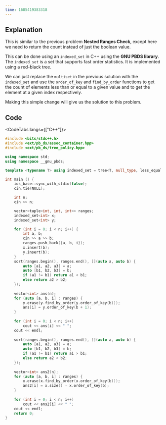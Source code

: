 ```yaml
---
time: 1685419383318
---
```


## Explanation



This is similar to the previous problem **Nested Ranges Check**, except here we need to return the count instead of just the boolean value. 



This can be done using an `indexed_set` in C++ using the **GNU PBDS library**. The `indexed_set` is a set that supports fast order statistics. It is implemented using a red-black tree.



We can just replace the `multiset` in the previous solution with the `indexed_set` and use the `order_of_key` and `find_by_order` functions to get the count of elements less than or equal to a given value and to get the element at a given index respectively.



Making this simple change will give us the solution to this problem.

## Code



<CodeTabs langs={["C++"]}>

```cpp
#include <bits/stdc++.h>
#include <ext/pb_ds/assoc_container.hpp>
#include <ext/pb_ds/tree_policy.hpp>

using namespace std;
using namespace __gnu_pbds;

template <typename T> using indexed_set = tree<T, null_type, less_equal<T>, rb_tree_tag, tree_order_statistics_node_update>;

int main () {
    ios_base::sync_with_stdio(false);
    cin.tie(NULL);

    int n;
    cin >> n;

    vector<tuple<int, int, int>> ranges;
    indexed_set<int> x;
    indexed_set<int> y;

    for (int i = 0; i < n; i++) {
        int a, b;
        cin >> a >> b;
        ranges.push_back({a, b, i});
        x.insert(b);
        y.insert(b);
    }
    sort(ranges.begin(), ranges.end(), [](auto a, auto b) {
        auto [a1, a2, a3] = a;
        auto [b1, b2, b3] = b;
        if (a1 != b1) return a1 < b1;
        else return a2 > b2;
    });
 
    vector<int> ans(n);
    for (auto [a, b, i] : ranges) {
        y.erase(y.find_by_order(y.order_of_key(b)));
        ans[i] = y.order_of_key(b + 1);
    }
 
    for (int i = 0; i < n; i++)
        cout << ans[i] << " ";
    cout << endl;
 
    sort(ranges.begin(), ranges.end(), [](auto a, auto b) {
        auto [a1, a2, a3] = a;
        auto [b1, b2, b3] = b;
        if (a1 != b1) return a1 > b1;
        else return a2 < b2;
    });
 
    vector<int> ans2(n);
    for (auto [a, b, i] : ranges) {
        x.erase(x.find_by_order(x.order_of_key(b)));
        ans2[i] = x.size() - x.order_of_key(b);
    }
 
    for (int i = 0; i < n; i++)
        cout << ans2[i] << " ";
    cout << endl;
    return 0;
}
```

</CodeTabs>
